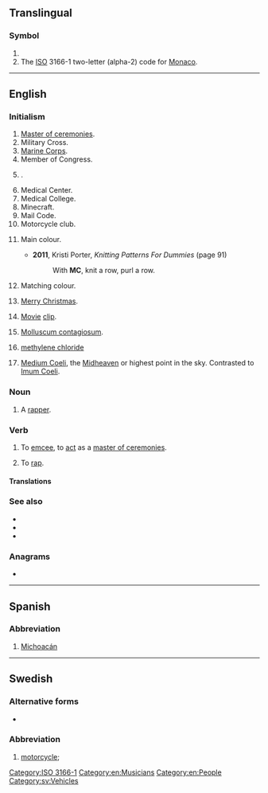 {{also|mc|Mc|mC|Mc-|.mc}}
==Translingual==

===Symbol===
{{head|mul|symbol}}

# {{SI-unit-abb|mega|coulomb|[[electric charge]]}}
# The [[ISO]] 3166-1 two-letter (alpha-2) code for [[Monaco]].

[[Category:ISO 3166-1]]

----

==English==

===Initialism===
{{rfc-header|Initialism}}
{{head|en|initialism}}

# [[master of ceremonies|Master of ceremonies]].
# Military Cross.
# [[Marine Corps]].
# Member of Congress.
# {{w|Mastercard}}.
# Medical Center.
# Medical College.
# Minecraft.
# Mail Code.
# Motorcycle club.
# {{lb|en|knitting}} Main colour.
#* '''2011''', Kristi Porter, ''Knitting Patterns For Dummies'' (page 91)
#*: With '''MC''', knit a row, purl a row.
# {{lb|en|textiles}} Matching colour.
# {{lb|en|texting}} [[Merry Christmas]].
# {{lb|en|computing}} [[movie|Movie]] [[clip]].
# {{lb|en|medicine|pathology}} [[molluscum contagiosum|Molluscum contagiosum]].
# [[methylene chloride]] {{gloss|dichloromethane}}
# {{lb|en|astrology}} [[Medium Coeli]], the [[Midheaven]] or highest point in the sky. Contrasted to [[Imum Coeli]].

===Noun===
{{en-noun|MCs|MC's}}

# {{lb|en|music}} A [[rapper]].

===Verb===
{{en-verb}}

# To [[emcee]], to [[act]] as a [[master of ceremonies]].
# {{lb|en|music}} To [[rap]].

====Translations====
{{trans-see|emcee}}

{{trans-see|rap}}

===See also===
* {{l|en|Mc}}
* {{l|en|mc}}
* {{l|en|Mac}}

===Anagrams===
* {{anagrams|en|CM|cM}}

[[Category:en:Musicians]]
[[Category:en:People]]

----

==Spanish==

===Abbreviation===
{{rfc-header|Abbreviation}}
{{head|es|abbreviation}}

# [[Michoacán]] {{gloss|Mexican state}}

----

==Swedish==

===Alternative forms===
* {{l|sv|mc}}

===Abbreviation===
{{rfc-header|Abbreviation}}
{{head|sv|abbreviation|g=c}}

# [[motorcycle]]; {{abbreviation of|motorcykel|lang=sv}}

[[Category:sv:Vehicles]]